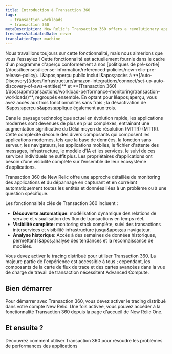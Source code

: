 ```yaml
---
title: Introduction à Transaction 360
tags:
  - transaction workloads
  - transaction 360
metaDescription: New Relic's Transaction 360 offers a revolutionary approach to application monitoring and troubleshooting by automatically capturing and correlating all entities and data related to a specific problem or question.
freshnessValidatedDate: never
translationType: machine
---
```


<Callout title="Aperçu">
  Nous travaillons toujours sur cette fonctionnalité, mais nous aimerions que vous l&apos;essayiez ! Cette fonctionnalité est actuellement fournie dans le cadre d&apos;un programme d&apos;aperçu conformément à nos [politiques de pré-sortie](/docs/licenses/license-information/referenced-policies/new-relic-pre-release-policy). L&amp;apos;aperçu public inclut l&amp;apos;accès à <DNT>**[Auto-Discovery](/docs/infrastructure/amazon-integrations/connect/set-up-auto-discovery-of-aws-entities)**</DNT> et <DNT>**[Transaction 360](/docs/apm/transactions/workload-performance-monitoring/transaction-workloads)**</DNT>, regroupés ensemble. En optant pour l&amp;apos;aperçu, vous avez accès aux trois fonctionnalités sans frais ; la désactivation de l&amp;apos;aperçu s&amp;apos;applique également aux trois.
</Callout>

Dans le paysage technologique actuel en évolution rapide, les applications modernes sont devenues de plus en plus complexes, entraînant une augmentation significative du Délai moyen de résolution (MTTR) (MTTR). Cette complexité découle des divers composants qui composent les applications modernes, tels que la base de données, la fonction sans serveur, les navigateurs, les applications mobiles, le fichier d&apos;attente des messages, infrastructure, le modèle d&apos;IA et les services. le suivi de ces services individuels ne suffit plus. Les propriétaires d’applications ont besoin d’une visibilité complète sur l’ensemble de leur écosystème d’applications.

Transaction 360 de New Relic offre une approche détaillée de monitoring des applications et du dépannage en capturant et en corrélant automatiquement toutes les entités et données liées à un problème ou à une question spécifique.

Les fonctionnalités clés de Transaction 360 incluent :

* **Découverte automatique**: modélisation dynamique des relations de service et visualisation des flux de transactions en temps réel.
* **Visibilité complète**: monitoring stack complète, suivi des transactions interservices et visibilité infrastructure jusqu&amp;apos;au navigateur.
* **Analyse historique**: Accès à des semaines de données historiques, permettant l&amp;apos;analyse des tendances et la reconnaissance de modèles.

<Callout variant="important">
  Vous devez activer le tracing distribué pour utiliser Transaction 360. La majeure partie de l&apos;expérience est accessible à tous ; cependant, les composants de la carte de flux de trace et des cartes avancées dans la vue de charge de travail de transaction nécessitent Advanced Compute.
</Callout>

## Bien démarrer

Pour démarrer avec Transaction 360, vous devez activer le tracing distribué dans votre compte New Relic. Une fois activée, vous pouvez accéder à la fonctionnalité Transaction 360 depuis la page d&apos;accueil de New Relic One.

## Et ensuite ?

<DocTiles>
  <DocTile title="Transaction 360 UI" path="/docs/apm/transactions/workload-performance-monitoring/transaction-workloads">Découvrez comment utiliser Transaction 360 pour résoudre les problèmes de performances des applications</DocTile>
</DocTiles>